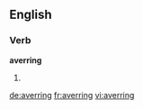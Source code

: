 ==English==

===Verb===
'''averring'''

# {{present participle of|[[aver]]}}

[[de:averring]]
[[fr:averring]]
[[vi:averring]]